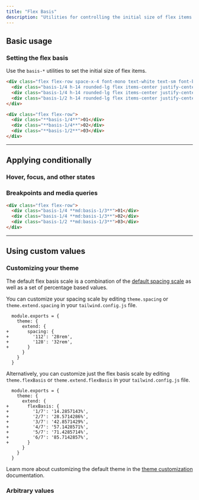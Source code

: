 ---
title: "Flex Basis"
description: "Utilities for controlling the initial size of flex items."
---



## Basic usage

### Setting the flex basis

Use the `basis-*` utilities to set the initial size of flex items.

```html {{ example: true }}
<div class="flex flex-row space-x-4 font-mono text-white text-sm font-bold leading-6">
  <div class="basis-1/4 h-14 rounded-lg flex items-center justify-center bg-fuchsia-500 shadow-lg">01</div>
  <div class="basis-1/4 h-14 rounded-lg flex items-center justify-center bg-fuchsia-500 shadow-lg">02</div>
  <div class="basis-1/2 h-14 rounded-lg flex items-center justify-center bg-fuchsia-500 shadow-lg">03</div>
</div>
```

```html
<div class="flex flex-row">
  <div class="**basis-1/4**">01</div>
  <div class="**basis-1/4**">02</div>
  <div class="**basis-1/2**">03</div>
</div>
```

---

## <Heading ignore>Applying conditionally</Heading>

### <Heading ignore>Hover, focus, and other states</Heading>

<HoverFocusAndOtherStates defaultClass="basis-1/3" featuredClass="basis-1/2" />

### <Heading ignore>Breakpoints and media queries</Heading>

<BreakpointsAndMediaQueries featuredClass="basis-1/3">

```html
<div class="flex flex-row">
  <div class="basis-1/4 **md:basis-1/3**">01</div>
  <div class="basis-1/4 **md:basis-1/3**">02</div>
  <div class="basis-1/2 **md:basis-1/3**">03</div>
</div>
```

</BreakpointsAndMediaQueries>

---

## Using custom values

### Customizing your theme

The default flex basis scale is a combination of the [default spacing scale](/docs/customizing-spacing#default-spacing-scale) as well as a set of percentage based values.

You can customize your spacing scale by editing `theme.spacing` or `theme.extend.spacing` in your `tailwind.config.js` file.

```diff-js {{ filename: 'tailwind.config.js' }}
  module.exports = {
    theme: {
      extend: {
+       spacing: {
+         '112': '28rem',
+         '128': '32rem',
+       }
      }
    }
  }
```

Alternatively, you can customize just the flex basis scale by editing `theme.flexBasis` or `theme.extend.flexBasis` in your `tailwind.config.js` file.

```diff-js {{ filename: 'tailwind.config.js' }}
  module.exports = {
    theme: {
      extend: {
+       flexBasis: {
+         '1/7': '14.2857143%',
+         '2/7': '28.5714286%',
+         '3/7': '42.8571429%',
+         '4/7': '57.1428571%',
+         '5/7': '71.4285714%',
+         '6/7': '85.7142857%',
+       }
      }
    }
  }
```

Learn more about customizing the default theme in the [theme customization](/docs/theme#customizing-the-default-theme) documentation.

### Arbitrary values

<ArbitraryValues property="flex-basis" featuredClass="basis-[14.2857143%]" />
